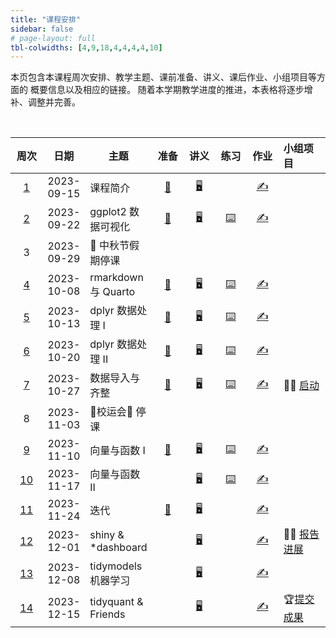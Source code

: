 ```yaml
---
title: "课程安排"
sidebar: false
# page-layout: full
tbl-colwidths: [4,9,18,4,4,4,4,10]
---
```


:::{.callout-note}
本页包含本课程周次安排、教学主题、课前准备、讲义、课后作业、小组项目等方面的
概要信息以及相应的链接。
随着本学期教学进度的推进，本表格将逐步增补、调整并完善。
:::

<br>

:::{.column-body}

|  周次  |  日期  |主题    |  准备  |  讲义  |  练习  |  作业  |  小组项目  |
|:------:|:------:|--------|:------:|:------:|:------:|:------:|:-----------|
| [1](/weeks/week-01.qmd)  | 2023-09-15  | 课程简介           | [📖](/weeks/week-01.qmd#课前准备) | [🖥️](/slides/lec-01/L01_Introduction.html "第1讲 课程简介") |   | [✍️](/hw/hw-01.qmd "课后作业") |  |
| [2](/weeks/week-02.qmd)  | 2023-09-22  | ggplot2 数据可视化 | [📖](/weeks/week-02.qmd#课前准备) | [🖥️](/slides/lec-02/L02_Visualization.html "第2讲 ggplot2数据可视化")| [⌨️](/weeks/week-02.qmd#随堂练习) | [✍️](/hw/hw-02.qmd "课后作业") |   |
| 3  | 2023-09-29 | 🥮 中秋节假期停课 |   |  |   |   |   |
| [4](/weeks/week-04.qmd)  | 2023-10-08  | rmarkdown 与 Quarto | [📖](/weeks/week-04.qmd#课前准备) | [🖥️](/slides/lec-03/L03_Quarto.html "第3讲 rmarkdown与Quarto")| [⌨️](/weeks/week-04.qmd#随堂练习) | [✍️](/hw/hw-03.qmd "课后作业") |   |
| [5](/weeks/week-05.qmd)  | 2023-10-13 | dplyr 数据处理 I | [📖](/weeks/week-05.qmd#课前准备) | [🖥️](/slides/lec-04/L04_Transformation.html "第4讲 dplyr数据处理")| [⌨️](/weeks/week-05.qmd#随堂练习) | [✍️](/hw/hw-04.qmd "课后作业") |   |
| [6](/weeks/week-06.qmd)  | 2023-10-20 | dplyr 数据处理 II | [📖](/weeks/week-06.qmd#课前准备) | [🖥️](/slides/lec-04/L04_Transformation.html "第4讲 dplyr数据处理#80")| [⌨️](/weeks/week-06.qmd#随堂练习) | [✍️](/hw/hw-05.qmd "课后作业") |   |
| [7](/weeks/week-07.qmd)  | 2023-10-27 | 数据导入与齐整 | [📖](/weeks/week-07.qmd#课前准备) | [🖥️](/slides/lec-05/L05_Import_Tidy.html "第5讲 数据导入与齐整")| [⌨️](/weeks/week-07.qmd#随堂练习) | [✍️](/hw/hw-06.qmd "课后作业") |  	👨‍🏫 [启动](project/team-project.qmd) |
| 8 | 2023-11-03 | 🏃校运会🏅 停课 |   |   |   |   |   |
| [9](/weeks/week-09.qmd)  | 2023-11-10 | 向量与函数 I | [📖](/weeks/week-09.qmd#课前准备) | [🖥️](/slides/lec-06/L06_Vectors_Functions.html "第6讲 向量与函数") | [⌨️](/weeks/week-09.qmd#随堂练习) | [✍️](/hw/hw-07.qmd "课后作业") |   |
| [10](/weeks/week-09.qmd)  | 2023-11-17 | 向量与函数 II |   | [🖥️](/slides/lec-06/L06_Vectors_Functions.html#79 "第6讲 向量与函数") | [⌨️](/weeks/week-09.qmd#随堂练习) | [✍️](/hw/hw-07.qmd "课后作业") |   |
| [11](/weeks/week-11.qmd)  | 2023-11-24 | 迭代 | [📖](/weeks/week-11.qmd#课前准备) | [🖥️](/slides/lec-07/L07_Iteration.html "第7讲 迭代") |   | [✍️](/hw/hw-08.qmd "课后作业") |   |
| [12](/weeks/week-12.qmd)  | 2023-12-01 | shiny & *dashboard |   | [🖥️](/slides/lec-08/L08_shiny_dashboard.html "第8讲 shiny & *dashboard") |   | [✍️](/hw/hw-09.qmd "课后作业") | 👨‍🏫 [报告进展](/project/team-project.html#中期进展汇报) |
| [13](/weeks/week-13.qmd)  | 2023-12-08 | tidymodels机器学习 |   | [🖥️](/slides/lec-09/L09_tidymodels.html "第9讲 tidymodels机器学习") |   | [✍️](/hw/hw-10.qmd "课后作业") |   |
| [14](/weeks/week-14.qmd)  | 2023-12-15 | tidyquant & Friends |   | [🖥️](/slides/lec-10/L10_tidyquant.html "第10讲 tidyquant & Friends") |   | [✍️](/hw/hw-11.qmd "课后作业") | 🏆[提交成果](/project/team-project.html#最终研究成果提交说明) |

:::

<!-- 👨‍🏫 ⏳   🏆  🐝 进行中 -->

